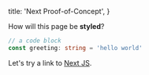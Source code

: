 
  title: 'Next Proof-of-Concept',
}


How will this page be **styled**?

```typescript
// a code block
const greeting: string = 'hello world'
```

Let's try a link to [Next JS](https://nextjs.org).
